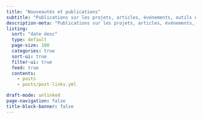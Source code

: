 ```yaml
---
title: "Nouveautés et publications"
subtitle: "Publications sur les projets, articles, événements, outils et réflexions"
description-meta: "Publications sur les projets, articles, événements, outils et réflexions en lien avec la psychologie et l’intelligence artificielle"
listing: 
  sort: "date desc"
  type: default
  page-size: 100
  categories: true
  sort-ui: true
  filter-ui: true
  feed: true
  contents: 
    - posts
    - posts/post-links.yml

draft-mode: unlinked
page-navigation: false
title-block-banner: false
---
```

